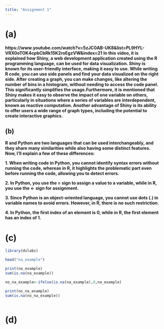 ```yaml
---
title: "Assignment 1"
---
```


# (a)

**https://www.youtube.com/watch?v=5zJC0AB-UK8&list=PL9HYL-VRX0oTOK4cpbCbRk15K2roEgzVW&index=21**
**In this video, it is explained how Shiny, a web development application created using the R programming language, can be used for data visualization. Shiny is known for its user-friendly interface, making it easy to use. While writing R code, you can use side panels and find your data visualized on the right side. After creating a graph, you can make changes, like altering the number of bins in a histogram, without needing to access the code panel. This significantly simplifies the usage.Furthermore, it is mentioned that Shiny makes it easy to observe the impact of one variable on others, particularly in situations where a series of variables are interdependent, known as reactive computation. Another advantage of Shiny is its ability to offer users a wide range of graph types, including the potential to create interactive graphics.**


## (b)
**R and Python are two languages that can be used interchangeably, and they share many similarities while also having some distinct features. Now, I'll explain a few of these differences:**

**1. When writing code in Python, you cannot identify syntax errors without running the code, whereas in R, it highlights the problematic part even before running the code, allowing you to detect errors.**

**2. In Python, you use the = sign to assign a value to a variable, while in R, you use the <- sign for assignment.**

**3. Since Python is an object-oriented language, you cannot use dots (.) in variable names to avoid errors. However, in R, there is no such restriction.**

**4. In Python, the first index of an element is 0, while in R, the first element has an index of 1.**


# (c)

```r

library(dslabs)

head("na_example")

print(na_example)
sum(is.na(na_example))

no_na_example<-ifelse(is.na(na_example),0,na_example) 

print(no_na_example)
sum(is.na(no_na_example))



```

# (d)

